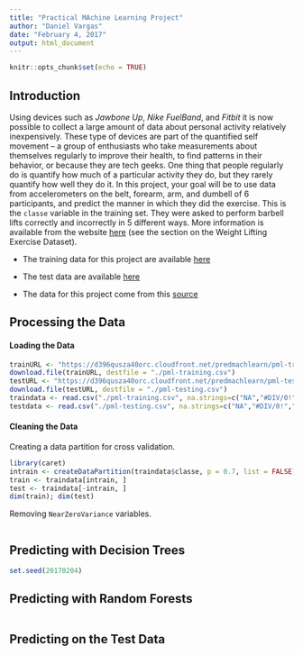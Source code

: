 ```yaml
---
title: "Practical MAchine Learning Project"
author: "Daniel Vargas"
date: "February 4, 2017"
output: html_document
---
```


```r
knitr::opts_chunk$set(echo = TRUE)
```

## Introduction

Using devices such as *Jawbone Up*, *Nike FuelBand*, and *Fitbit* it is now possible to collect a large amount of data about personal activity relatively inexpensively. These type of devices are part of the quantified self movement – a group of enthusiasts who take measurements about themselves regularly to improve their health, to find patterns in their behavior, or because they are tech geeks. One thing that people regularly do is quantify how much of a particular activity they do, but they rarely quantify how well they do it. In this project, your goal will be to use data from accelerometers on the belt, forearm, arm, and dumbell of 6 participants, and predict the manner in which they did the exercise. This is the `classe` variable in the training set. They were asked to perform barbell lifts correctly and incorrectly in 5 different ways. More information is available from the website [here](http://groupware.les.inf.puc-rio.br/har) (see the section on the Weight Lifting Exercise Dataset).

* The training data for this project are available [here](https://d396qusza40orc.cloudfront.net/predmachlearn/pml-training.csv)

* The test data are available [here](https://d396qusza40orc.cloudfront.net/predmachlearn/pml-testing.csv)

* The data for this project come from this [source](http://groupware.les.inf.puc-rio.br/har)



## Processing the Data

#### Loading the Data

```r
trainURL <- "https://d396qusza40orc.cloudfront.net/predmachlearn/pml-training.csv"
download.file(trainURL, destfile = "./pml-training.csv")
testURL <- "https://d396qusza40orc.cloudfront.net/predmachlearn/pml-testing.csv"
download.file(testURL, destfile = "./pml-testing.csv")
traindata <- read.csv("./pml-training.csv", na.strings=c("NA","#DIV/0!",""))
testdata <- read.csv("./pml-testing.csv", na.strings=c("NA","#DIV/0!",""))
```

#### Cleaning the Data

Creating a data partition for cross validation.

```r
library(caret)
intrain <- createDataPartition(traindata$classe, p = 0.7, list = FALSE)
train <- traindata[intrain, ]
test <- traindata[-intrain, ]
dim(train); dim(test)
```

Removing `NearZeroVariance` variables.

```r

```

## Predicting with Decision Trees

```r
set.seed(20170204)
```


## Predicting with Random Forests

```r
```


## Predicting on the Test Data

```r
```
